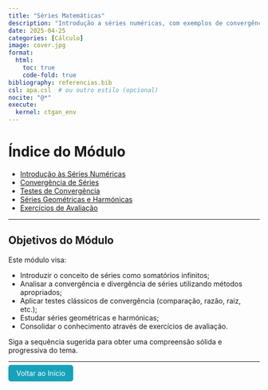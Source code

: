 ```yaml
---
title: "Séries Matemáticas"
description: "Introdução a séries numéricas, com exemplos de convergência e resolução com Python."
date: 2025-04-25
categories: [Cálculo]
image: cover.jpg
format:
  html:
    toc: true
    code-fold: true
bibliography: referencias.bib
csl: apa.csl  # ou outro estilo (opcional)
nocite: "@*"
execute:
  kernel: ctgan_env
---
```


# Índice do Módulo

- [Introdução às Séries Numéricas](series-matematicas.html)
- [Convergência de Séries](convergencia.html)
- [Testes de Convergência](testes-convergencia.html)
- [Séries Geométricas e Harmónicas](series-especiais.html)
- [Exercícios de Avaliação](avaliacao.html)

---

##  Objetivos do Módulo

Este módulo visa:

- Introduzir o conceito de séries como somatórios infinitos;
- Analisar a convergência e divergência de séries utilizando métodos apropriados;
- Aplicar testes clássicos de convergência (comparação, razão, raiz, etc.);
- Estudar séries geométricas e harmónicas;
- Consolidar o conhecimento através de exercícios de avaliação.

Siga a sequência sugerida para obter uma compreensão sólida e progressiva do tema.
<!-- Pequena atualização para testar automação -->


---

<p><a href="../../index.html" style="padding: 8px 16px; background-color: #17a2b8; color: white; border-radius: 5px; text-decoration: none;">Voltar ao Início</a></p>

